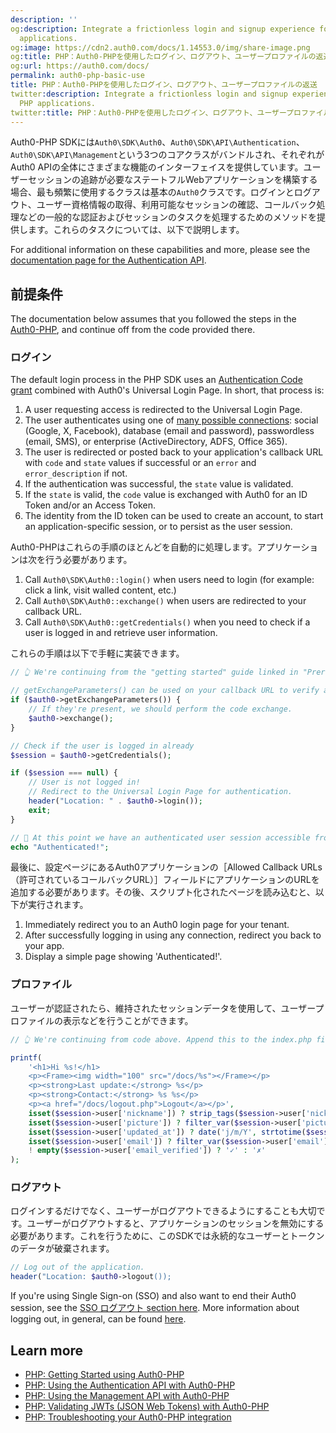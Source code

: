 ```yaml
---
description: ''
og:description: Integrate a frictionless login and signup experience for your PHP
  applications.
og:image: https://cdn2.auth0.com/docs/1.14553.0/img/share-image.png
og:title: PHP：Auth0-PHPを使用したログイン、ログアウト、ユーザープロファイルの返送
og:url: https://auth0.com/docs/
permalink: auth0-php-basic-use
title: PHP：Auth0-PHPを使用したログイン、ログアウト、ユーザープロファイルの返送
twitter:description: Integrate a frictionless login and signup experience for your
  PHP applications.
twitter:title: PHP：Auth0-PHPを使用したログイン、ログアウト、ユーザープロファイルの返送
---
```


Auth0-PHP SDKには`Auth0\SDK\Auth0`、`Auth0\SDK\API\Authentication`、`Auth0\SDK\API\Management`という3つのコアクラスがバンドルされ、それぞれがAuth0 APIの全体にさまざまな機能のインターフェイスを提供しています。ユーザーセッションの追跡が必要なステートフルWebアプリケーションを構築する場合、最も頻繁に使用するクラスは基本の`Auth0`クラスです。ログインとログアウト、ユーザー資格情報の取得、利用可能なセッションの確認、コールバック処理などの一般的な認証およびセッションのタスクを処理するためのメソッドを提供します。これらのタスクについては、以下で説明します。

For additional information on these capabilities and more, please see the [documentation page for the Authentication API](/docs/libraries/auth0-php/using-the-authentication-api-with-auth0-php).

## 前提条件

The documentation below assumes that you followed the steps in the [Auth0-PHP](/docs/libraries/auth0-php), and continue off from the code provided there.

### ログイン

The default login process in the PHP SDK uses an [Authentication Code grant](/docs/get-started/authentication-and-authorization-flow/authorization-code-flow/call-your-api-using-the-authorization-code-flow) combined with Auth0's <Tooltip tip="Universal Login: Your application redirects to Universal Login, hosted on Auth0's Authorization Server, to verify a user's identity." cta="View Glossary" href="/docs/glossary?term=Universal+Login">Universal Login</Tooltip> Page. In short, that process is:

1. A user requesting access is redirected to the Universal Login Page.
2. The user authenticates using one of [many possible connections](/docs/authenticate/identity-providers): social (Google, X, Facebook), database (email and password), passwordless (email, SMS), or enterprise (ActiveDirectory, ADFS, Office 365).
3. The user is redirected or posted back to your application's callback URL with `code` and `state` values if successful or an `error` and `error_description` if not.
4. If the authentication was successful, the `state` value is validated.
5. If the `state` is valid, the `code` value is exchanged with Auth0 for an ID Token and/or an Access Token.
6. The identity from the ID token can be used to create an account, to start an application-specific session, or to persist as the user session.

Auth0-PHPはこれらの手順のほとんどを自動的に処理します。アプリケーションは次を行う必要があります。

1. Call `Auth0\SDK\Auth0::login()` when users need to login (for example: click a link, visit walled content, etc.)
2. Call `Auth0\SDK\Auth0::exchange()` when users are redirected to your callback URL.
3. Call `Auth0\SDK\Auth0::getCredentials()` when you need to check if a user is logged in and retrieve user information.

これらの手順は以下で手軽に実装できます。

```php lines
// 👆 We're continuing from the "getting started" guide linked in "Prerequisites" above. Append this to the index.php file you created there.

// getExchangeParameters() can be used on your callback URL to verify all the necessary parameters are present for post-authentication code exchange.
if ($auth0->getExchangeParameters()) {
    // If they're present, we should perform the code exchange.
    $auth0->exchange();
}

// Check if the user is logged in already
$session = $auth0->getCredentials();

if ($session === null) {
    // User is not logged in!
    // Redirect to the Universal Login Page for authentication.
    header("Location: " . $auth0->login());
    exit;
}

// 🎉 At this point we have an authenticated user session accessible from $session; your application logic can continue from here!
echo "Authenticated!";
```

最後に、設定ページにあるAuth0アプリケーションの［Allowed Callback URLs（許可されているコールバックURL）］フィールドにアプリケーションのURLを追加する必要があります。その後、スクリプト化されたページを読み込むと、以下が実行されます。

1. Immediately redirect you to an Auth0 login page for your tenant.
2. After successfully logging in using any connection, redirect you back to your app.
3. Display a simple page showing 'Authenticated!'.

### プロファイル

ユーザーが認証されたら、維持されたセッションデータを使用して、ユーザープロファイルの表示などを行うことができます。

```php lines
// 👆 We're continuing from code above. Append this to the index.php file.

printf(
    '<h1>Hi %s!</h1>
    <p><Frame><img width="100" src="/docs/%s"></Frame></p>
    <p><strong>Last update:</strong> %s</p>
    <p><strong>Contact:</strong> %s %s</p>
    <p><a href="/docs/logout.php">Logout</a></p>',
    isset($session->user['nickname']) ? strip_tags($session->user['nickname']) : '[unknown]',
    isset($session->user['picture']) ? filter_var($session->user['picture'], FILTER_SANITIZE_URL) : 'https://gravatar.com/avatar/',
    isset($session->user['updated_at']) ? date('j/m/Y', strtotime($session->user['updated_at'])) : '[unknown]',
    isset($session->user['email']) ? filter_var($session->user['email'], FILTER_SANITIZE_EMAIL) : '[unknown]',
    ! empty($session->user['email_verified']) ? '✓' : '✗'
);
```

### ログアウト

ログインするだけでなく、ユーザーがログアウトできるようにすることも大切です。ユーザーがログアウトすると、アプリケーションのセッションを無効にする必要があります。これを行うために、このSDKでは永続的なユーザーとトークンのデータが破棄されます。

```php lines
// Log out of the application.
header("Location: $auth0->logout());
```

If you're using <Tooltip tip="Single Sign-On (SSO): Service that, after a user logs into one applicaton, automatically logs that user in to other applications." cta="View Glossary" href="/docs/glossary?term=Single+Sign-on">Single Sign-on</Tooltip> (SSO) and also want to end their Auth0 session, see the [SSO ログアウト section here](/docs/libraries/auth0-php/using-the-authentication-api-with-auth0-php). More information about logging out, in general, can be found [here](/docs/authenticate/login/logout).

## Learn more

* [PHP: Getting Started using Auth0-PHP](/docs/libraries/auth0-php)
* [PHP: Using the Authentication API with Auth0-PHP](/docs/libraries/auth0-php/using-the-authentication-api-with-auth0-php)
* [PHP: Using the Management API with Auth0-PHP](/docs/libraries/auth0-php/using-the-management-api-with-auth0-php)
* [PHP: Validating JWTs (JSON Web Tokens) with Auth0-PHP](/docs/libraries/auth0-php/validating-jwts-with-auth0-php)
* [PHP: Troubleshooting your Auth0-PHP integration](/docs/libraries/auth0-php/troubleshoot-auth0-php-library)